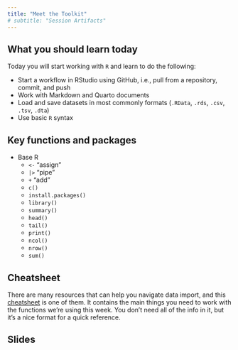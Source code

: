 ```yaml
---
title: "Meet the Toolkit"
# subtitle: "Session Artifacts"
---
```



## What you should learn today

Today you will start working with `R` and learn to do the following: 

- Start a workflow in RStudio using GitHub, i.e., pull from a repository, commit, and push 
- Work with Markdown and Quarto documents 
- Load and save datasets in most commonly formats  (`.RData`, `.rds`, `.csv`, `.tsv`, `.dta`)
- Use basic `R` syntax 

## Key functions and packages 

- Base R
  - `<-` "assign"
  - `|>` "pipe"
  - `+` "add"
  - `c()`
  - `install.packages()`
  - `library()`
  - `summary()`
  - `head()`
  - `tail()`
  - `print()`
  - `ncol()`
  - `nrow()`
  - `sum()`

## Cheatsheet


There are many resources that can help you navigate data import, and this [cheatsheet](https://posit.co/wp-content/uploads/2022/10/data-import.pdf) is one of them. It contains the main things you need to work with the functions we're using this week. You don't need all of the info in it, but it's a nice format for a quick reference. 


## Slides 











